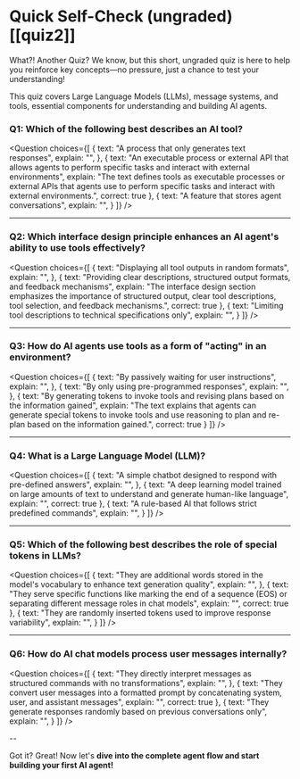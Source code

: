 # Quick Self-Check (ungraded) [[quiz2]] 


What?! Another Quiz? We know, but this short, ungraded quiz is here to help you reinforce key concepts—no pressure, just a chance to test your understanding!

This quiz covers Large Language Models (LLMs), message systems, and tools, essential components for understanding and building AI agents.

### Q1: Which of the following best describes an AI tool?

<Question
choices={[
{
text: "A process that only generates text responses",
explain: "",
},
{
text: "An executable process or external API that allows agents to perform specific tasks and interact with external environments",
explain: "The text defines tools as executable processes or external APIs that agents use to perform specific tasks and interact with external environments.",
correct: true
},
{
text: "A feature that stores agent conversations",
explain: "",
}
]}
/>

---

### Q2: Which interface design principle enhances an AI agent's ability to use tools effectively?

<Question
choices={[
{
text: "Displaying all tool outputs in random formats",
explain: "",
},
{
text: "Providing clear descriptions, structured output formats, and feedback mechanisms",
explain: "The interface design section emphasizes the importance of structured output, clear tool descriptions, tool selection, and feedback mechanisms.",
correct: true
},
{
text: "Limiting tool descriptions to technical specifications only",
explain: "",
}
]}
/>

---

### Q3: How do AI agents use tools as a form of "acting" in an environment?

<Question
choices={[
{
text: "By passively waiting for user instructions",
explain: "",
},
{
text: "By only using pre-programmed responses",
explain: "",
},
{
text: "By generating tokens to invoke tools and revising plans based on the information gained",
explain: "The text explains that agents can generate special tokens to invoke tools and use reasoning to plan and re-plan based on the information gained.",
correct: true
}
]}
/>

---

### Q4: What is a Large Language Model (LLM)?

<Question
choices={[
{
text: "A simple chatbot designed to respond with pre-defined answers",
explain: "",
},
{
text: "A deep learning model trained on large amounts of text to understand and generate human-like language",
explain: "",
correct: true
},
{
text: "A rule-based AI that follows strict predefined commands",
explain: "",
}
]}
/>

---

### Q5: Which of the following best describes the role of special tokens in LLMs?

<Question
choices={[
{
text: "They are additional words stored in the model's vocabulary to enhance text generation quality",
explain: "",
},
{
text: "They serve specific functions like marking the end of a sequence (EOS) or separating different message roles in chat models",
explain: "",
correct: true
},
{
text: "They are randomly inserted tokens used to improve response variability",
explain: "",
}
]}
/>

---

### Q6: How do AI chat models process user messages internally?

<Question
choices={[
{
text: "They directly interpret messages as structured commands with no transformations",
explain: "",
},
{
text: "They convert user messages into a formatted prompt by concatenating system, user, and assistant messages",
explain: "",
correct: true
},
{
text: "They generate responses randomly based on previous conversations only",
explain: "",
}
]}
/>

--


Got it? Great! Now let's **dive into the complete agent flow and start building your first AI agent!**
